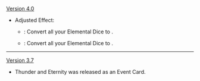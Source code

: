 {{Change History/Header}}
[[Version 4.0]]
* Adjusted Effect:
** {{Color|Old}}: Convert all your Elemental Dice to {{highlight|the Type of the active character}}.
** {{Color|New}}: Convert all your Elemental Dice to {{highlight|Omni Element}}.
----
[[Version 3.7]]
* Thunder and Eternity was released as an Event Card.